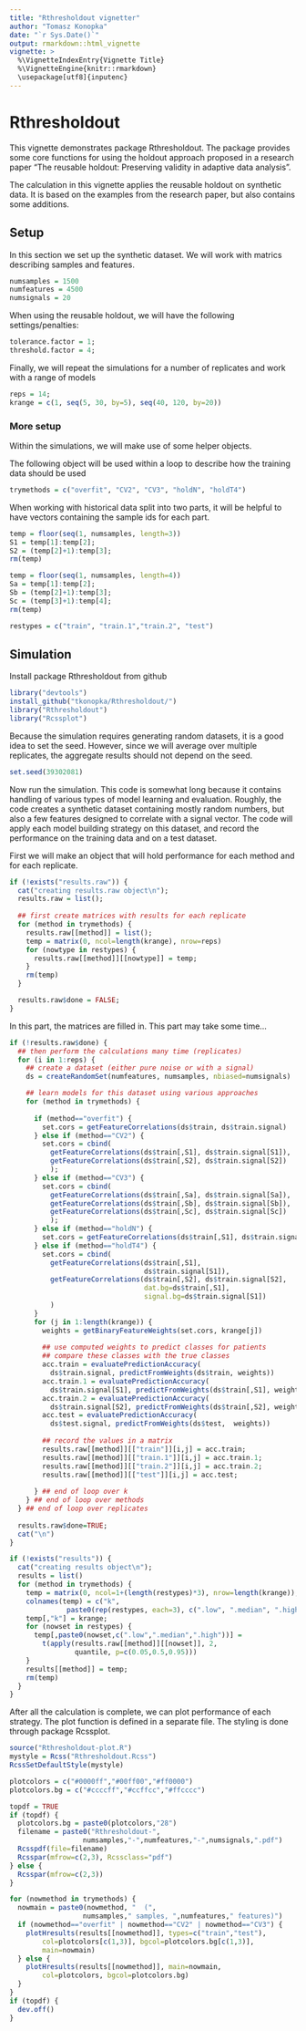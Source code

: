 ```yaml
---
title: "Rthresholdout vignetter"
author: "Tomasz Konopka"
date: "`r Sys.Date()`"
output: rmarkdown::html_vignette
vignette: >
  %\VignetteIndexEntry{Vignette Title}
  %\VignetteEngine{knitr::rmarkdown}
  \usepackage[utf8]{inputenc}
---
```



# Rthresholdout

This vignette demonstrates package Rthresholdout. The package provides some core functions for using the holdout approach proposed in a research paper "The reusable holdout: Preserving validity in adaptive data analysis".

The calculation in this vignette applies the reusable holdout on synthetic data. It is based on the examples from the research paper, but also contains some additions.



## Setup

In this section we set up the synthetic dataset. We will work with matrics describing samples and features. 

```r
numsamples = 1500
numfeatures = 4500
numsignals = 20
```

When using the reusable holdout, we will have the following settings/penalties:

```r
tolerance.factor = 1;
threshold.factor = 4;
```

Finally, we will repeat the simulations for a number of replicates and work with a range of models

```r
reps = 14;
krange = c(1, seq(5, 30, by=5), seq(40, 120, by=20))
```



### More setup

Within the simulations, we will make use of some helper objects.

The following object will be used within a loop to describe how the training data should be used

```r
trymethods = c("overfit", "CV2", "CV3", "holdN", "holdT4")
```

When working with historical data split into two parts, it will be helpful to have vectors containing the sample ids for each part.

```r
temp = floor(seq(1, numsamples, length=3))
S1 = temp[1]:temp[2];
S2 = (temp[2]+1):temp[3];
rm(temp)

temp = floor(seq(1, numsamples, length=4))
Sa = temp[1]:temp[2];
Sb = (temp[2]+1):temp[3];
Sc = (temp[3]+1):temp[4];	
rm(temp)

restypes = c("train", "train.1","train.2", "test")
```


## Simulation

Install package Rthresholdout from github 

```r
library("devtools")
install_github("tkonopka/Rthresholdout/")
library("Rthresholdout")
library("Rcssplot")
```

Because the simulation requires generating random datasets, it is a good idea to set the seed. However, since we will average over multiple replicates, the aggregate results should not depend on the seed. 

```r
set.seed(39302081)
```


Now run the simulation. This code is somewhat long because it contains handling of various types of model learning and evaluation. Roughly, the code creates a synthetic dataset containing mostly random numbers, but also a few features designed to correlate with a signal vector. The code will apply each model building strategy on this dataset, and record the performance on the training data and on a test dataset. 

First we will make an object that will hold performance for each method and for each replicate.

```r
if (!exists("results.raw")) {
  cat("creating results.raw object\n");
  results.raw = list();
  
  ## first create matrices with results for each replicate
  for (method in trymethods) {  
    results.raw[[method]] = list();
    temp = matrix(0, ncol=length(krange), nrow=reps)
    for (nowtype in restypes) {
      results.raw[[method]][[nowtype]] = temp;
    }
    rm(temp)
  }

  results.raw$done = FALSE;
}
```


In this part, the matrices are filled in. This part may take some time...

```r
if (!results.raw$done) {
  ## then perform the calculations many time (replicates)
  for (i in 1:reps) {
    ## create a dataset (either pure noise or with a signal)
    ds = createRandomSet(numfeatures, numsamples, nbiased=numsignals)

    ## learn models for this dataset using various approaches
    for (method in trymethods) {
      
      if (method=="overfit") {
        set.cors = getFeatureCorrelations(ds$train, ds$train.signal)        
      } else if (method=="CV2") {
        set.cors = cbind(
          getFeatureCorrelations(ds$train[,S1], ds$train.signal[S1]),
          getFeatureCorrelations(ds$train[,S2], ds$train.signal[S2])
          );					
      } else if (method=="CV3") {
        set.cors = cbind(
          getFeatureCorrelations(ds$train[,Sa], ds$train.signal[Sa]),
          getFeatureCorrelations(ds$train[,Sb], ds$train.signal[Sb]),
          getFeatureCorrelations(ds$train[,Sc], ds$train.signal[Sc])
          );						  
      } else if (method=="holdN") {
        set.cors = getFeatureCorrelations(ds$train[,S1], ds$train.signal[S1])
      } else if (method=="holdT4") {
        set.cors = cbind(
          getFeatureCorrelations(ds$train[,S1],
                                 ds$train.signal[S1]),
          getFeatureCorrelations(ds$train[,S2], ds$train.signal[S2],
                                 dat.bg=ds$train[,S1],
                                 signal.bg=ds$train.signal[S1])
          )        
      } 
      for (j in 1:length(krange)) {      
        weights = getBinaryFeatureWeights(set.cors, krange[j])        
        
        ## use computed weights to predict classes for patients
        ## compare these classes with the true classes
        acc.train = evaluatePredictionAccuracy(
          ds$train.signal, predictFromWeights(ds$train, weights))
        acc.train.1 = evaluatePredictionAccuracy(
          ds$train.signal[S1], predictFromWeights(ds$train[,S1], weights))
        acc.train.2 = evaluatePredictionAccuracy(
          ds$train.signal[S2], predictFromWeights(ds$train[,S2], weights))    
        acc.test = evaluatePredictionAccuracy(
          ds$test.signal, predictFromWeights(ds$test,  weights))
        
        ## record the values in a matrix
        results.raw[[method]][["train"]][i,j] = acc.train;
        results.raw[[method]][["train.1"]][i,j] = acc.train.1;
        results.raw[[method]][["train.2"]][i,j] = acc.train.2;
        results.raw[[method]][["test"]][i,j] = acc.test;
        
      } ## end of loop over k      
    } ## end of loop over methods        
  } ## end of loop over replicates
  
  results.raw$done=TRUE;
  cat("\n")  
}

if (!exists("results")) {
  cat("creating results object\n");
  results = list()
  for (method in trymethods) {
    temp = matrix(0, ncol=1+(length(restypes)*3), nrow=length(krange));
    colnames(temp) = c("k",
              paste0(rep(restypes, each=3), c(".low", ".median", ".high")))
    temp[,"k"] = krange;
    for (nowset in restypes) {
      temp[,paste0(nowset,c(".low",".median",".high"))] =
        t(apply(results.raw[[method]][[nowset]], 2,
                quantile, p=c(0.05,0.5,0.95)))
    }
    results[[method]] = temp;
    rm(temp)
  }
}

```

After all the calculation is complete, we can plot performance of each strategy. The plot function is defined in a separate file. The styling is done through package Rcssplot. 

```r
source("Rthresholdout-plot.R")
mystyle = Rcss("Rthresholdout.Rcss")
RcssSetDefaultStyle(mystyle)

plotcolors = c("#0000ff","#00ff00","#ff0000")
plotcolors.bg = c("#ccccff","#ccffcc","#ffcccc")

topdf = TRUE
if (topdf) {
  plotcolors.bg = paste0(plotcolors,"28")	
  filename = paste0("Rthresholdout-",
                  numsamples,"-",numfeatures,"-",numsignals,".pdf")
  Rcsspdf(file=filename)
  Rcsspar(mfrow=c(2,3), Rcssclass="pdf")
} else {
  Rcsspar(mfrow=c(2,3))
}

for (nowmethod in trymethods) {
  nowmain = paste0(nowmethod, "  (",
                  numsamples," samples, ",numfeatures," features)")
  if (nowmethod=="overfit" | nowmethod=="CV2" | nowmethod=="CV3") {
    plotHresults(results[[nowmethod]], types=c("train","test"), 
        col=plotcolors[c(1,3)], bgcol=plotcolors.bg[c(1,3)],
        main=nowmain)
  } else {		    
    plotHresults(results[[nowmethod]], main=nowmain,
        col=plotcolors, bgcol=plotcolors.bg)
  }
}
if (topdf) {
  dev.off()
}
```

